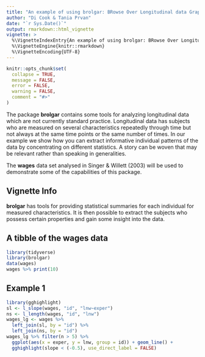 ```yaml
---
title: "An example of using brolgar: BRowse Over Longitudinal data Graphically and Analytically in R"
author: "Di Cook & Tania Prvan"
date: "`r Sys.Date()`"
output: rmarkdown::html_vignette
vignette: >
  %\VignetteIndexEntry{An example of using brolgar: BRowse Over Longitudinal data Graphically and Analytically in R}
  %\VignetteEngine{knitr::rmarkdown}
  %\VignetteEncoding{UTF-8}
---
```


```r
knitr::opts_chunk$set(
  collapse = TRUE,
  message = FALSE, 
  error = FALSE,
  warning = FALSE,
  comment = "#>"
)
```

The package **brolgar** contains some tools for analyzing longitudinal data which are not currently standard practice. Longitudinal data has subjects who are measured on several characteristics repeatedly through time but not always at the same time points or the same number of times. In our example we show how you can extract informative individual patterns of the data by concentrating on different statistics. A story can be woven that may be relevant rather than speaking in generalities.

The **wages** data set analysed in Singer & Willett (2003) will be used to demonstrate some of the capabilities of this package.  

## Vignette Info

**brolgar** has tools for providing statistical summaries for each individual for measured characteristics. It is then possible to extract the subjects who possess certain properties and gain some insight into the data.

## A tibble of the wages data

```r
library(tidyverse)
library(brolgar)
data(wages)
wages %>% print(10)
```



## Example 1

```r
library(gghighlight)
sl <- l_slope(wages, "id", "lnw~exper")
ns <- l_length(wages, "id", "lnw")
wages_lg <- wages %>%
  left_join(sl, by = "id") %>%
  left_join(ns, by = "id")
wages_lg %>% filter(n > 5) %>%
  ggplot(aes(x = exper, y = lnw, group = id)) + geom_line() +
  gghighlight(slope < (-0.5), use_direct_label = FALSE)
```

